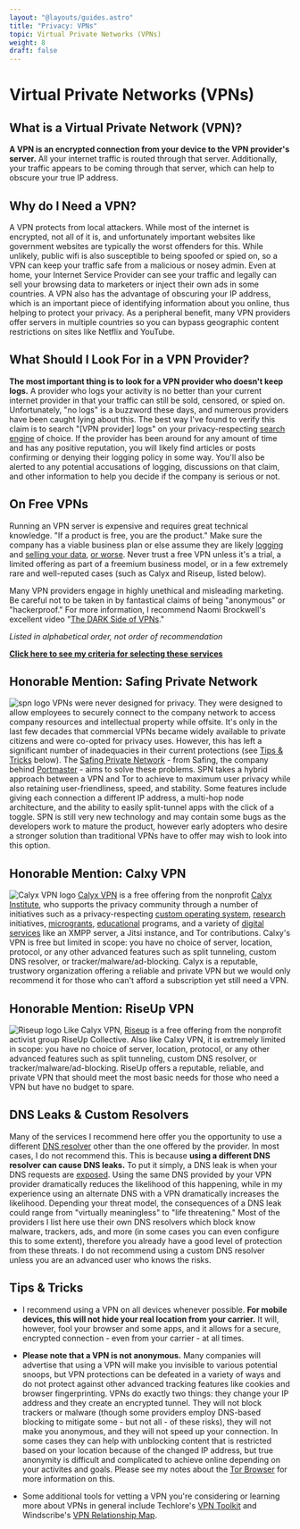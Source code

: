 ```yaml
---
layout: "@layouts/guides.astro"
title: "Privacy: VPNs"
topic: Virtual Private Networks (VPNs)
weight: 8
draft: false
---
```



# Virtual Private Networks (VPNs)

## What is a Virtual Private Network (VPN)?

**A VPN is an encrypted connection from your device to the VPN provider's server.** All your internet traffic is routed through that server. Additionally, your traffic appears to be coming through that server, which can help to obscure your true IP address.

## Why do I Need a VPN?

A VPN protects from local attackers. While most of the internet is encrypted, not all of it is, and unfortunately important websites like government websites are typically the worst offenders for this. While unlikely, public wifi is also susceptible to being spoofed or spied on, so a VPN can keep your traffic safe from a malicious or nosey admin. Even at home, your Internet Service Provider can see your traffic and legally can sell your browsing data to marketers or inject their own ads in some countries. A VPN also has the advantage of obscuring your IP address, which is an important piece of identifying information about you online, thus helping to protect your privacy. As a peripheral benefit, many VPN providers offer servers in multiple countries so you can bypass geographic content restrictions on sites like Netflix and YouTube.

## What Should I Look For in a VPN Provider?

**The most important thing is to look for a VPN provider who doesn't keep logs.** A provider who logs your activity is no better than your current internet provider in that your traffic can still be sold, censored, or spied on. Unfortunately, "no logs" is a buzzword these days, and numerous providers have been caught lying about this. The best way I've found to verify this claim is to search "[VPN provider] logs" on your privacy-respecting [search engine](/guides/less-important/habits#search-engines) of choice. If the provider has been around for any amount of time and has any positive reputation, you will likely find articles or posts confirming or denying their logging policy in some way. You'll also be alerted to any potential accusations of logging, discussions on that claim, and other information to help you decide if the company is serious or not.

## On Free VPNs

<Highlighting variant="warning">

Running an VPN server is expensive and requires great technical knowledge. "If a product is free, you are the product." Make sure the company has a viable business plan or else assume they are likely [logging](https://www.howtogeek.com/342731/dont-use-facebooks-onavo-vpn-its-designed-to-spy-on-you/) and [selling your data](https://www.buzzfeednews.com/article/craigsilverman/vpn-and-ad-blocking-apps-sensor-tower), [or worse](https://www.makeuseof.com/tag/biggest-risks-using-free-vpns/). Never trust a free VPN unless it's a trial, a limited offering as part of a freemium business model, or in a few extremely rare and well-reputed cases (such as Calyx and Riseup, listed below).

Many VPN providers engage in highly unethical and misleading marketing. Be careful not to be taken in by fantastical claims of being "anonymous" or "hackerproof." For more information, I recommend Naomi Brockwell's excellent video "[The DARK Side of VPNs](https://www.youtube.com/watch?v=8MHBMdTBlok)."

</Highlighting>

_Listed in alphabetical order, not order of recommendation_

<ProsAndCons data={data} headingLevel={4} />

**[Click here to see my criteria for selecting these services](/criteria#vpns)**

## Honorable Mention: Safing Private Network

<img src="/images/logos/spn.png" alt="spn logo" class="float-left mx-6 w-24" /> VPNs
were never designed for privacy. They were designed to allow employees to
securely connect to the company network to access company resources and
intellectual property while offsite. It's only in the last few decades that
commercial VPNs became widely available to private citizens and were co-opted
for privacy uses. However, this has left a significant number of inadequacies in
their current protections (see [Tips &
Tricks](/guides/less-important/vpns/#tips--tricks) below). The [Safing Private
Network](https://safing.io/spn/) - from Safing, the company behind
[Portmaster](https://safing.io/) - aims to solve these problems. SPN takes a
hybrid approach between a VPN and Tor to achieve to maximum user privacy while
also retaining user-friendliness, speed, and stability. Some features include
giving each connection a different IP address, a multi-hop node architecture,
and the ability to easily split-tunnel apps with the click of a toggle. SPN is
still very new technology and may contain some bugs as the developers work to
mature the product, however early adopters who desire a stronger solution than
traditional VPNs have to offer may wish to look into this option.

## Honorable Mention: Calxy VPN

<img
  src="/images/logos/calyxvpn.png"
  alt="Calyx VPN logo"
  class="float-left mx-6 w-24"
/> [Calyx VPN](https://calyxos.org/docs/guide/apps/calyx-vpn/) is a free
offering from the nonprofit [Calyx Institute](https://calyxinstitute.org/), who
supports the privacy community through a number of initiatives such as a
privacy-respecting [custom operating system](https://calyxos.org/),
[research](https://calyxinstitute.org/projects/privacy-research) initiatives,
[microgrants](https://calyxinstitute.org/projects/microgrants-and-small-project-support),
[educational](https://calyxinstitute.org/projects/education) programs, and a
variety of [digital
services](https://calyxinstitute.org/projects/digital-services) like an XMPP
server, a Jitsi instance, and Tor contributions. Calxy's VPN is free but limited
in scope: you have no choice of server, location, protocol, or any other
advanced features such as split tunneling, custom DNS resolver, or
tracker/malware/ad-blocking. Calyx is a reputable, trustwory organization
offering a reliable and private VPN but we would only recommend it for those who
can't afford a subscription yet still need a VPN.

## Honorable Mention: RiseUp VPN

<img
  src="/images/logos/riseupvpn.png"
  alt="Riseup logo"
  class="float-left mx-6 w-24"
/> Like Calyx VPN, [Riseup](https://riseup.net/en/vpn) is a free offering from
the nonprofit activist group RiseUp Collective. Also like Calxy VPN, it is
extremely limited in scope: you have no choice of server, location, protocol, or
any other advanced features such as split tunneling, custom DNS resolver, or
tracker/malware/ad-blocking. RiseUp offers a reputable, reliable, and private
VPN that should meet the most basic needs for those who need a VPN but have no
budget to spare.

## DNS Leaks & Custom Resolvers

Many of the services I recommend here offer you the opportunity to use a different [DNS resolver](https://www.privacyguides.org/en/advanced/dns-overview/) other than the one offered by the provider. In most cases, I do not recommend this. This is because **using a different DNS resolver can cause DNS leaks.** To put it simply, a DNS leak is when your DNS requests are [exposed](https://en.wikipedia.org/wiki/DNS_leak). Using the same DNS provided by your VPN provider dramatically reduces the likelihood of this happening, while in my experience using an alternate DNS with a VPN dramatically increases the likelihood. Depending your threat model, the consequences of a DNS leak could range from "virtually meaningless" to "life threatening." Most of the providers I list here use their own DNS resolvers which block know malware, trackers, ads, and more (in some cases you can even configure this to some extent), therefore you already have a good level of protection from these threats. I do not recommend using a custom DNS resolver unless you are an advanced user who knows the risks.

## Tips & Tricks

* I recommend using a VPN on all devices whenever possible. **For mobile devices, this will not hide your real location from your carrier.** It will, however, fool your browser and some apps, and it allows for a secure, encrypted connection - even from your carrier - at all times.

* **Please note that a VPN is not anonymous.** Many companies will advertise that using a VPN will make you invisible to various potential snoops, but VPN protections can be defeated in a variety of ways and do not protect against other advanced tracking features like cookies and browser fingerprinting. VPNs do exactly two things: they change your IP address and they create an encrypted tunnel. They will not block trackers or malware (though some providers employ DNS-based blocking to mitigate some - but not all - of these risks), they will not make you anonymous, and they will not speed up your connection. In some cases they can help with unblocking content that is restricted based on your location because of the changed IP address, but true anonymity is difficult and complicated to achieve online depending on your activites and goals. Please see my notes about the [Tor Browser](/guides/most-important/browser#tor-browser) for more information on this.

* Some additional tools for vetting a VPN you're considering or learning more about VPNs in general include Techlore's [VPN Toolkit](https://techlore.tech/vpn) and Windscribe's [VPN Relationship Map](https://windscribe.com/vpnmap).